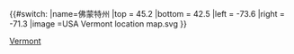{{#switch:{{{1}}}
|name=佛蒙特州
|top = 45.2
|bottom = 42.5
|left = -73.6
|right = -71.3
|image =USA Vermont location map.svg
}}<noinclude>{{Location map/Info}}
{{Documentation}}
[[Category:美國地理位置圖模板|Vermont]]

</noinclude>